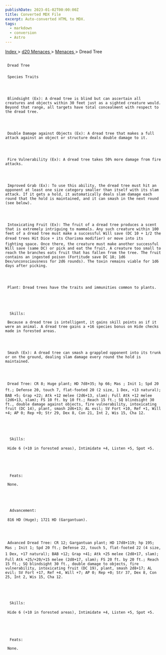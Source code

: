 ```yaml
---
publishDate: 2023-01-02T00:00:00Z
title: Converted MDX File
excerpt: Auto-converted HTML to MDX.
tags:
  - markdown
  - conversion
  - Astro
---
```


[
Index
](-index) >
[
d20 Menaces
](menaces-d20-index) >
[
Menaces
](menaces-d20-menaces-index) > Dread Tree

##

     Dread Tree

###

     Species Traits




     Blindsight (Ex): A dread tree is blind but can ascertain all creatures and objects within 30 feet just as a sighted creature would. Beyond that range, all targets have total concealment with respect to the dread tree.




     Double Damage against Objects (Ex): A dread tree that makes a full attack against an object or structure deals double damage to it.




     Fire Vulnerability (Ex): A dread tree takes 50% more damage from fire attacks.




     Improved Grab (Ex): To use this ability, the dread tree must hit an opponent at least one size category smaller than itself with its slam attack. If it gets a hold, it automatically deals slam damage each round that the hold is maintained, and it can smash in the next round (see below).




     Intoxicating Fruit (Ex): The fruit of a dread tree produces a scent that is extremely intriguing to mammals. Any such creature within 100 feet of a dread tree must make a successful Will save (DC 10 + 1/2 the dread trees Hit Dice + its Charisma modifier) or move into its fighting space. Once there, the creature must make another successful Will save (same DC) or pick and eat the fruit. A creature too small to reach the branches eats fruit that has fallen from the tree. The fruit contains an ingested poison (Fortitude save DC 18; 1d6 Dex/unconsciousness for 2d6 rounds). The toxin remains viable for 1d6 days after picking.




     Plant: Dread trees have the traits and immunities common to plants.





      Skills:

     Because a dread tree is intelligent, it gains skill points as if it were an animal. A dread tree gains a +16 species bonus on Hide checks made in forested areas.




     Smash (Ex): A dread tree can smash a grappled opponent into its trunk or on the ground, dealing slam damage every round the hold is maintained.




     Dread Tree: CR 8; Huge plant; HD 7d8+35; hp 66; Mas ; Init 1; Spd 20 ft.; Defense 20, touch 7, flat-footed 20 (2 size, 1 Dex, +13 natural); BAB +5; Grap +22; Atk +12 melee (2d6+13, slam); Full Atk +12 melee (2d6+13, slam); FS 10 ft. by 10 ft.; Reach 15 ft.; SQ blindsight 30 ft., double damage against objects, fire vulnerability, intoxicating fruit (DC 14), plant, smash 2d6+13; AL evil; SV Fort +10, Ref +1, Will +4; AP 0; Rep +0; Str 29, Dex 8, Con 21, Int 2, Wis 15, Cha 12.





      Skills:

     Hide 6 (+10 in forested areas), Intimidate +4, Listen +5, Spot +5.





      Feats:

     None.





      Advancement:

     816 HD (Huge); 1721 HD (Gargantuan).




     Advanced Dread Tree: CR 12; Gargantuan plant; HD 17d8+119; hp 195; Mas ; Init 1; Spd 20 ft.; Defense 22, touch 5, flat-footed 22 (4 size, 1 Dex, +17 natural); BAB +12; Grap +41; Atk +25 melee (2d8+17, slam); Full Atk +25/+20/+15 melee (2d8+17, slam); FS 20 ft. by 20 ft.; Reach 15 ft.; SQ blindsight 30 ft., double damage to objects, fire vulnerability, intoxicating fruit (DC 19), plant, smash 2d8+17; AL evil; SV Fort +17, Ref +4, Will +7; AP 0; Rep +0; Str 37, Dex 8, Con 25, Int 2, Wis 15, Cha 12.





      Skills:

     Hide 6 (+10 in forested areas), Intimidate +4, Listen +5, Spot +5.





      Feats:

     None.
